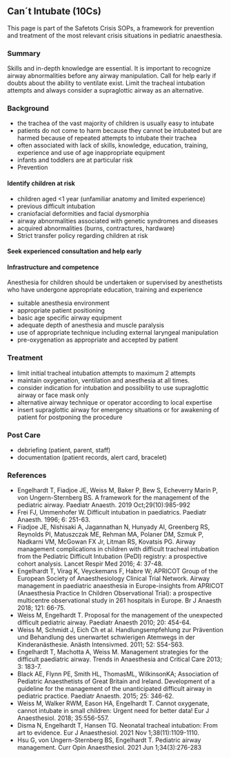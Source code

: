 ## Can´t Intubate (10Cs)
This page is part of the Safetots Crisis SOPs, a framework for prevention and treatment of the most relevant crisis situations in pediatric anaesthesia.

### Summary
Skills and in-depth knowledge are essential. It is important to recognize airway abnormalities before any airway manipulation. Call for help early if doubts about the ability to ventilate exist. Limit the tracheal intubation attempts and always consider a supraglottic airway as an alternative.

### Background
- the trachea of the vast majority of children is usually easy to intubate
- patients do not come to harm because they cannot be intubated but are harmed because of repeated attempts to intubate their trachea
- often associated with lack of skills, knowledge, education, training, experience and use of age inappropriate equipment
- infants and toddlers are at particular risk
- Prevention

#### Identify children at risk
- children aged \<1 year (unfamiliar anatomy and limited experience)
- previous difficult intubation
- craniofacial deformities and facial dysmorphia
- airway abnormalities associated with genetic syndromes and diseases
- acquired abnormalities (burns, contractures, hardware)
- Strict transfer policy regarding children at risk

#### Seek experienced consultation and help early

#### Infrastructure and competence
Anesthesia for children should be undertaken or supervised by anesthetists who have undergone appropriate education, training and experience

- suitable anesthesia environment
- appropriate patient positioning
- basic age specific airway equipment
- adequate depth of anesthesia and muscle paralysis
- use of appropriate technique including external laryngeal manipulation
- pre-oxygenation as appropriate and accepted by patient

### Treatment
- limit initial tracheal intubation attempts to maximum 2 attempts
- maintain oxygenation, ventilation and anesthesia at all times.
- consider indication for intubation and possibility to use supraglottic airway or face mask only
- alternative airway technique or operator according to local expertise
- insert supraglottic airway for emergency situations or for awakening of patient for postponing the procedure

### Post Care
- debriefing (patient, parent, staff)
- documentation (patient records, alert card, bracelet)

### References
- Engelhardt T, Fiadjoe JE, Weiss M, Baker P, Bew S, Echeverry Marín P, von Ungern-Sternberg BS. A framework for the management of the pediatric airway. Paediatr Anaesth. 2019 Oct;29(10):985-992
- Frei FJ, Ummenhofer W. Difficult intubation in paediatrics. Paediatr Anaesth. 1996; 6: 251-63.
- Fiadjoe JE, Nishisaki A, Jagannathan N, Hunyady AI, Greenberg RS, Reynolds PI, Matuszczak ME, Rehman MA, Polaner DM, Szmuk P, Nadkarni VM, McGowan FX Jr, Litman RS, Kovatsis PG. Airway management complications in children with difficult tracheal intubation from the Pediatric Difficult Intubation (PeDI) registry: a prospective cohort analysis. Lancet Respir Med 2016; 4: 37-48.
- Engelhardt T, Virag K, Veyckemans F, Habre W; APRICOT Group of the European Society of Anaesthesiology Clinical Trial Network. Airway management in paediatric anaesthesia in Europe-insights from APRICOT (Anaesthesia Practice In Children Observational Trial): a prospective multicentre observational study in 261 hospitals in Europe. Br J Anaesth 2018; 121: 66-75.
- Weiss M, Engelhardt T. Proposal for the management of the unexpected difficult pediatric airway. Paediatr Anaesth 2010; 20: 454-64.
- Weiss M, Schmidt J, Eich Ch et al. Handlungsempfehlung zur Prävention und Behandlung des unerwartet schwierigen Atemwegs in der Kinderanästhesie. Anästh Intensivmed. 2011; 52: S54-S63.
- Engelhardt T, Machotta A, Weiss M. Management strategies for the difficult paediatric airway. Trends in Anaesthesia and Critical Care 2013; 3: 183-7.
- Black AE, Flynn PE, Smith HL, ThomasML, WilkinsonKA; Association of Pediatric Anaesthetists of Great Britain and Ireland. Development of a guideline for the management of the unanticipated difficult airway in pediatric practice. Paediatr Anaesth. 2015; 25: 346-62.
- Weiss M, Walker RWM, Eason HA, Engelhardt T. Cannot oxygenate, cannot intubate in small children: Urgent need for better data! Eur J Anaesthesiol. 2018; 35:556-557.
- Disma N, Engelhardt T, Hansen TG. Neonatal tracheal intubation: From art to evidence. Eur J Anaesthesiol. 2021 Nov 1;38(11):1109-1110.
- Hsu G, von Ungern-Sternberg BS, Engelhardt T. Pediatric airway management. Curr Opin Anaesthesiol. 2021 Jun 1;34(3):276-283

